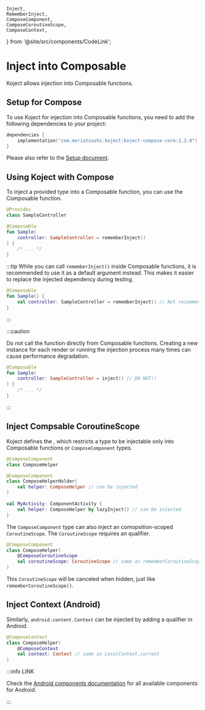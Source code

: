     Inject,
    RememberInject,
    ComposeComponent,
    ComposeCoroutineScope,
    ComposeContext,
} from '@site/src/components/CodeLink';

# Inject into Composable
Koject allows injection into Composable functions.

## Setup for Compose
To use Koject for injection into Composable functions, you need to add the following dependencies to your project:

```kotlin
dependencies {
    implementation("com.moriatsushi.koject:koject-compose-core:1.3.0")
}
```

Please also refer to the [Setup document](/docs/setup).

## Using Koject with Compose
To inject a provided type into a Composable function, you can use the <RememberInject/> Composable function.

```kotlin
@Provides
class SampleController
```
```kotlin
@Composable
fun Sample(
    controller: SampleController = rememberInject()
) {
    /* ... */
}
```

:::tip
While you can call `rememberInject()` inside Composable functions, it is recommended to use it as a default argument instead.
This makes it easier to replace the injected dependency during testing.

```kotlin
@Composable
fun Sample() {
    val controller: SampleController = rememberInject() // Not recommended
}
```
:::

:::caution

Do not call the <Inject/> function directly from Composable functions.
Creating a new instance for each render or running the injection process many times can cause performance degradation.

```kotlin
@Composable
fun Sample(
    controller: SampleController = inject() // DO NOT!!
) {
    /* ... */
}
```
:::

## Inject Compsable CoroutineScope
Koject defines the <ComposeComponent/>, which restricts a type to be injectable only into Composable functions or `ComposeComponent` types.

```kotlin
@ComposeComponent
class ComposeHelper
```
```kotlin
@ComposeComponent
class ComposeHelperHolder(
    val helper: ComposeHelper // can be injected
)
```
```kotlin
val MyActivity: ComponentActivity {
    val helper: ComposeHelper by lazyInject() // can be injected
}
```

The `ComposeComponent` type can also inject an comopsition-scoped `CoroutineScope`.
The `CoroutineScope` requires an <ComposeCoroutineScope/> qualifier.

```kotlin
@ComposeComponent
class ComposeHelper(
    @ComposeCoroutineScope
    val coroutineScope: CoroutineScope // same as rememberCoroutineScope()
)
```

This `CoroutineScope` will be canceled when hidden, just like `rememberCoroutineScope()`.

## Inject Context (Android)
Similarly, `android.content.Context` can be injected by adding a <ComposeContext/> qualifier in Android.

```kotlin
@ComposeContext
class ComposeHelper(
    @ComposeContext
    val context: Context // same as LocalContext.current
)
```

:::info LINK

Check the [Android components documentation](/docs/android/components) for all available components for Android.

:::

